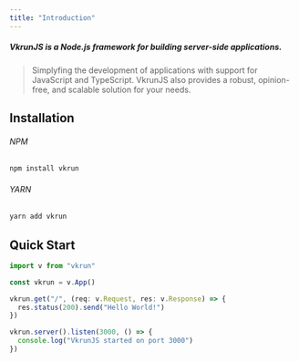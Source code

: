 ```yaml
---
title: "Introduction"
---
```


##### VkrunJS is a Node.js framework for building server-side applications.

> Simplyfing the development of applications with support for JavaScript and TypeScript. VkrunJS also provides a robust, opinion-free, and scalable solution for your needs.

## Installation

###### NPM

```bash
npm install vkrun
```

###### YARN

```bash
yarn add vkrun
```

## Quick Start

```ts
import v from "vkrun"

const vkrun = v.App()

vkrun.get("/", (req: v.Request, res: v.Response) => {
  res.status(200).send("Hello World!")
})

vkrun.server().listen(3000, () => {
  console.log("VkrunJS started on port 3000")
})
```